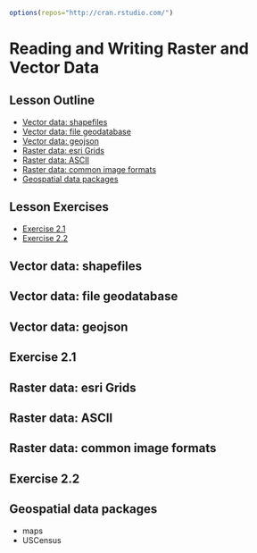 ```r
options(repos="http://cran.rstudio.com/")
```

# Reading and Writing Raster and Vector Data

## Lesson Outline
- [Vector data: shapefiles](#vector-data:-shapefiles)
- [Vector data: file geodatabase](#vector-data:-file-geodatabase])
- [Vector data: geojson](#vector-data:-geojson)
- [Raster data: esri Grids](#raster-data:-esri-grids)
- [Raster data: ASCII](#raster-data:-ascii)
- [Raster data: common image formats](#raster-data:-common-image-formats)
- [Geospatial data packages](#geospatial data packages)

## Lesson Exercises
- [Exercise 2.1](#exercise-21)
- [Exercise 2.2](#exercise-22)

## Vector data: shapefiles

## Vector data: file geodatabase

## Vector data: geojson

## Exercise 2.1

## Raster data: esri Grids

## Raster data: ASCII

## Raster data: common image formats

## Exercise 2.2

## Geospatial data packages
- maps
- USCensus

